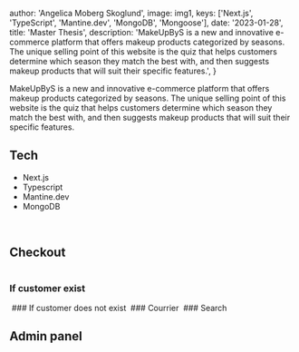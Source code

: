 
  author: 'Angelica Moberg Skoglund',
  image: img1,
  keys: ['Next.js', 'TypeScript', 'Mantine.dev', 'MongoDB', 'Mongoose'],
  date: '2023-01-28',
  title: 'Master Thesis',
  description:
    'MakeUpByS is a new and innovative e-commerce platform that offers makeup products categorized by seasons. The unique selling point of this website is the quiz that helps customers determine which season they match the best with, and then suggests makeup products that will suit their specific features.',
}


MakeUpByS is a new and innovative e-commerce platform that offers makeup products categorized by seasons. The unique selling point of this website is the quiz that helps customers determine which season they match the best with, and then suggests makeup products that will suit their specific features.

## Tech

- Next.js
- Typescript
- Mantine.dev
- MongoDB

<Image src={img1} alt="" />
<Image src={img4} alt="" />
<Image src={img2} alt="" />
<Image src={img3} alt="" />

<Image src={img5} alt="" />

## Checkout

<Image src={img6} alt="" />

### If customer exist

<Image src={img7} alt="" />
### If customer does not exist
<Image src={img8} alt="" />
### Courrier
<Image src={img9} alt="" />
### Search
<Image src={img10} alt="" />

## Admin panel

<Image src={img11} alt="" />
<Image src={img12} alt="" />
<Image src={img13} alt="" />
<Image src={img14} alt="" />
<Image src={img15} alt="" />
<Image src={img16} alt="" />
<Image src={img17} alt="" />
<Image src={img18} alt="" />
<Image src={img19} alt="" />
<Image src={img20} alt="" />
